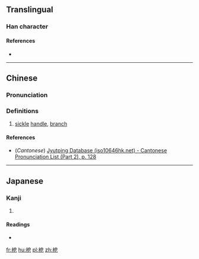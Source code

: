 ==Translingual==

===Han character===
{{Han char|rn=75|rad=木|as=07|sn=11|four=|canj=DHAP|ids=⿰木皀}}

====References====
* {{Han ref|kx=0528.200|dkj=14840|dj=0917.080|hdz=21216.050|uh=688E|ud=26766}}

----

==Chinese==
{{zh-forms}}

===Pronunciation===
{{zh-pron
|m=āo
|c=au1,ngau1
|mc=y
|oc=y
|ma=
|cat=n
}}

===Definitions===
# [[sickle]] [[handle]], [[branch]]

====References====
* (''Cantonese'') [http://www.iso10646hk.net/jp/document/download.jsp Jyutping Database (iso10646hk.net) - Cantonese Pronunciation List (Part 2), p. 128]

----

==Japanese==

===Kanji===
{{ja-kanji|grade=|rs=木07}}

# {{defn|lang=ja|sort=木07}}

====Readings====
* {{ja-readings|on=[[おう]] (ō), [[ゆう]] (yū), [[よう]] (yō)|kun=[[かまのえ]] (kamanoe), [[えだ]] (eda)}}

[[fr:梎]]
[[hu:梎]]
[[pl:梎]]
[[zh:梎]]